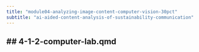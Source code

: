 ```yaml
---
title: "module04-analyzing-image-content-computer-vision-30pct"
subtitle: "ai-aided-content-analysis-of-sustainability-communication"
---
```


## 4-1-2-computer-lab.qmd
---

